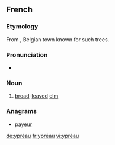 ==French==

===Etymology===
From {{term|Ypres}}, Belgian town known for such trees.

===Pronunciation===
* {{IPA|/ipʁeo/|lang=fr}}

===Noun===
{{fr-noun|m|plural=ypréaux|sort=ypreau}}

# [[broad]]-[[leaved]] [[elm]]

===Anagrams===
* [[payeur#French|payeur]]

[[de:ypréau]]
[[fr:ypréau]]
[[vi:ypréau]]